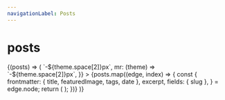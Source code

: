 ```yaml
---
navigationLabel: Posts
---
```



# posts

<SourceList filter="posts">
  {(posts) => (
    <Flex
      sx={{
        flexWrap: "wrap",
        ml: (theme) => `-${theme.space[2]}px`,
        mr: (theme) => `-${theme.space[2]}px`,
      }}
    >
      {posts.map((edge, index) => {
        const {
          frontmatter: { title, featuredImage, tags, date },
          excerpt,
          fields: { slug },
        } = edge.node;
        return (
          <PostCard
            key={index}
            title={title}
            featuredImage={featuredImage}
            tags={tags}
            date={date}
            excerpt={excerpt}
            slug={slug}
          />
        );
      })}
    </Flex>
  )}
</SourceList>
